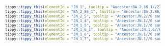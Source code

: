 



```r
tippy::tippy_this(elementId = "JN_1", tooltip = "Ancestor:BA.2.86.1//2334 samples in last 120 days.//Alias of B.1.1.529.2.86.1.1, S:L455S, ORF1a:R3821K, ORF7b:F19L, Europe")
tippy::tippy_this(elementId = "BA_2_86_1", tooltip = "Ancestor:BA.2.86//280 samples in last 120 days.//Alias of B.1.1.529.2.86.1, ORF1a:K1973R, mostly with C12815T, mainly Europe, from #2236")
tippy::tippy_this(elementId = "JN_2_5", tooltip = "Ancestor:JN.2//0 samples in last 120 days.//Alias of B.1.1.529.2.86.1.2.5, S:L455S, Canada, USA, Lithuania, from sars-cov-2-variants/lineage-proposals#1173")
tippy::tippy_this(elementId = "JN_1_4", tooltip = "Ancestor:JN.1//0 samples in last 120 days.//Alias of B.1.1.529.2.86.1.1.4, ORF1a:T170I, Denmark/Singapore, from #2381")
tippy::tippy_this(elementId = "JN_1_5", tooltip = "Ancestor:JN.1//0 samples in last 120 days.//Alias of B.1.1.529.2.86.1.1.5, ORF1b:V1271T, Singapore/Malaysia/Indonesia, from #2419")
tippy::tippy_this(elementId = "JN_1_6_1", tooltip = "Ancestor:JN.1.6//0 samples in last 120 days.//Alias of B.1.1.529.2.86.1.1.6.1, S:R346T, Sweden, from sars-cov-2-variants/lineage-proposals#1089")
tippy::tippy_this(elementId = "JN_1_6", tooltip = "Ancestor:JN.1//0 samples in last 120 days.//Alias of B.1.1.529.2.86.1.1.6, G22627A")
tippy::tippy_this(elementId = "JN_1_7", tooltip = "Ancestor:JN.1//0 samples in last 120 days.//Alias of B.1.1.529.2.86.1.1.7, S:T572I, S:E1150D, USA/France, from sars-cov-2-variants/lineage-proposals#1097")
```

